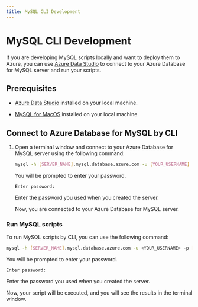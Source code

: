 ```yaml
---
title: MySQL CLI Development
---
```


# MySQL CLI Development

If you are developing MySQL scripts locally and want to deploy them to Azure, you can use [Azure Data Studio](https://learn.microsoft.com/en-us/azure-data-studio/download-azure-data-studio?tabs=win-install%2Cwin-user-install%2Credhat-install%2Cwindows-uninstall%2Credhat-uninstall#download-azure-data-studio) to connect to your Azure Database for MySQL server and run your scripts.

## Prerequisites

- [Azure Data Studio](https://learn.microsoft.com/en-us/azure-data-studio/download-azure-data-studio?tabs=win-install%2Cwin-user-install%2Credhat-install%2Cwindows-uninstall%2Credhat-uninstall#download-azure-data-studio) installed on your local machine.

- [MySQL for MacOS](https://dev.mysql.com/downloads/mysql/) installed on your local machine.

## Connect to Azure Database for MySQL by CLI

1. Open a terminal window and connect to your Azure Database for MySQL server using the following command:

    ```bash
    mysql -h [SERVER_NAME].mysql.database.azure.com -u [YOUR_USERNAME] -p
    ```

    You will be prompted to enter your password.

    ```
    Enter password:
    ```

    Enter the password you used when you created the server.

    Now, you are connected to your Azure Database for MySQL server.

### Run MySQL scripts

To run MySQL scripts by CLI, you can use the following command:

```bash
mysql -h [SERVER_NAME].mysql.database.azure.com -u <YOUR_USERNAME> -p [DATABASE_NAME] < [SCRIPT_NAME].sql
```

You will be prompted to enter your password.

```
Enter password:
```

Enter the password you used when you created the server.

Now, your script will be executed, and you will see the results in the terminal window.
